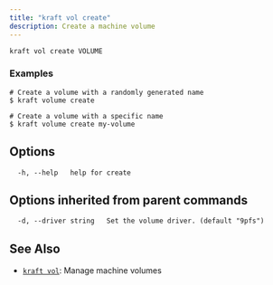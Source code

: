 ```yaml
---
title: "kraft vol create"
description: Create a machine volume
---
```


```
kraft vol create VOLUME
```

### Examples

```
# Create a volume with a randomly generated name
$ kraft volume create

# Create a volume with a specific name
$ kraft volume create my-volume

```

## Options

```
  -h, --help   help for create
```

## Options inherited from parent commands

```
  -d, --driver string   Set the volume driver. (default "9pfs")
```

## See Also

* [`kraft vol`](/docs/cli/reference/kraft/vol): Manage machine volumes

